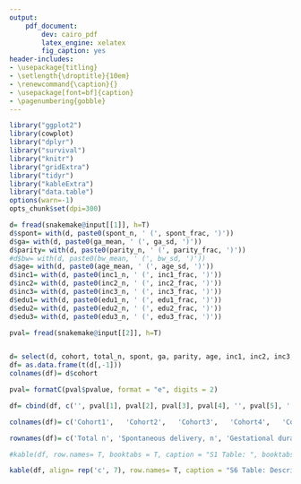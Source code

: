 ```yaml
---
output:
    pdf_document:
        dev: cairo_pdf
        latex_engine: xelatex
        fig_caption: yes
header-includes:
- \usepackage{titling}
- \setlength{\droptitle}{10em}
- \renewcommand{\caption}{}
- \usepackage[font=bf]{caption}
- \pagenumbering{gobble}
---
```


```r
library("ggplot2")
library(cowplot)
library("dplyr")
library("survival")
library("knitr")
library("gridExtra")
library("tidyr")
library("kableExtra")
library("data.table")
options(warn=-1)
opts_chunk$set(dpi=300)
```

```r

d= fread(snakemake@input[[1]], h=T)
d$spont= with(d, paste0(spont_n, ' (', spont_frac, ')'))
d$ga= with(d, paste0(ga_mean, ' (', ga_sd, ')'))
d$parity= with(d, paste0(parity_n, ' (', parity_frac, ')'))
#d$bw= with(d, paste0(bw_mean, ' (', bw_sd, ')'))
d$age= with(d, paste0(age_mean, ' (', age_sd, ')'))
d$inc1= with(d, paste0(inc1_n, ' (', inc1_frac, ')'))
d$inc2= with(d, paste0(inc2_n, ' (', inc2_frac, ')'))
d$inc3= with(d, paste0(inc3_n, ' (', inc3_frac, ')'))
d$edu1= with(d, paste0(edu1_n, ' (', edu1_frac, ')'))
d$edu2= with(d, paste0(edu2_n, ' (', edu2_frac, ')'))
d$edu3= with(d, paste0(edu3_n, ' (', edu3_frac, ')'))

pval= fread(snakemake@input[[2]], h=T)


d= select(d, cohort, total_n, spont, ga, parity, age, inc1, inc2, inc3, edu1, edu2, edu3)
df= as.data.frame(t(d[,-1]))
colnames(df)= d$cohort

pval= formatC(pval$pvalue, format = "e", digits = 2)

df= cbind(df, c('', pval[1], pval[2], pval[3], pval[4], '', pval[5], '', '', pval[6], ''))

colnames(df)= c('Cohort1',   'Cohort2',   'Cohort3',   'Cohort4',   'Cohort5',   'Cohort6', 'P-value')

rownames(df)= c('Total n', 'Spontaneous delivery, n', 'Gestational duration, days', 'Nulliparous, n', 'Maternal age, years',  'Inc. 0 parents >300.000 kr', 'Inc. 1 parent >300.000 kr', 'Inc. 2 parents > 300.000 kr', 'Education ≤12 years', 'Education 13 to 16 years', 'Education ≥17 years')

#kable(df, row.names= T, booktabs = T, caption = "S1 Table: ", booktabs = T) %>% kable_styling(latex_options= c('striped', 'scale_down'), stripe_index= c(4:6, 8, 11)) %>% column_spec(1, bold = T, color = "black", background = "white")

kable(df, align= rep('c', 7), row.names= T, caption = "S6 Table: Descriptive characteristics of pregnancies in all sub-cohorts.", booktabs = T) %>% kable_styling(latex_options= c('striped', 'scale_down'), stripe_index= c(4:6, 8, 11)) %>% column_spec(1, bold = T, color = "black", background = "white") %>% footnote(general_title= '', general= c('Inc, income.','Spontaneous delivery was defined as a delivery not initiated by cesarean section nor induction. All data was obtained from the Medical Birth Registry of Norway, except household income and maternal educational attainment, which were obtained from a questionnaire filled by the mother in early pregnancy. P-values were obtianed using ANOVA and Chi² for continuous and categorical data, respectively.'), threeparttable= T) %>%   landscape()

```


